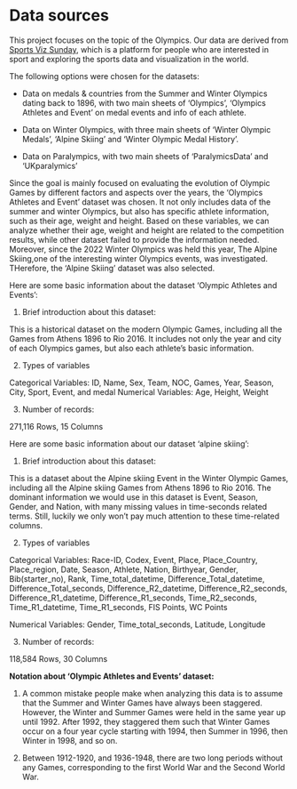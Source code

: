 # Data sources


This project focuses on the topic of the Olympics. Our data are derived from [Sports Viz Sunday](https://www.sportsvizsunday.com/olympics-winter-olympics), which is a platform for people who are interested in sport and exploring the sports data and visualization in the world. 

The following options were chosen for the datasets: 

-  Data on medals & countries from the Summer and Winter Olympics dating back to 1896, with two main sheets of ‘Olympics’, ‘Olympics Athletes and Event’ on medal events and info of each athlete.

-  Data on Winter Olympics, with three main sheets of ‘Winter Olympic Medals’, ‘Alpine Skiing’ and ‘Winter Olympic Medal History’.

-  Data on Paralympics, with two main sheets of ‘ParalymicsData’ and ‘UKparalymics’

Since the goal is mainly focused on evaluating the evolution of Olympic Games by different factors and aspects over the years, the 'Olympics Athletes and Event' dataset was chosen. It not only includes data of the summer and winter Olympics, but also has specific athlete information, such as their age, weight and height. Based on these variables, we can analyze whether their age, weight and height are related to the competition results, while other dataset failed to provide the information needed.
Moreover, since the 2022 Winter Olympics was held this year, The Alpine Skiing,one of the interesting winter Olympics events, was investigated. THerefore, the ‘Alpine Skiing’ dataset was also selected. 

Here are some basic information about the dataset 'Olympic Athletes and Events': 

1. Brief introduction about this dataset:

This is a historical dataset on the modern Olympic Games, including all the Games from Athens 1896 to Rio 2016. It includes not only the year and city of each Olympics games, but also each athlete's basic information. 

2. Types of variables

Categorical Variables: ID, Name, Sex, Team, NOC, Games, Year, Season, City, Sport, Event, and medal
Numerical Variables: Age, Height, Weight

3. Number of records: 

271,116 Rows, 15 Columns

Here are some basic information about our dataset 'alpine skiing': 

1. Brief introduction about this dataset:

This is a dataset about the Alpine skiing Event in the Winter Olympic Games, including all the Alpine skiing Games from Athens 1896 to Rio 2016. The dominant information we would use in this dataset is Event, Season, Gender, and Nation, with many missing values in time-seconds related terms. Still, luckily we only won't pay much attention to these time-related columns.

2. Types of variables

Categorical Variables: Race-ID, Codex, Event, Place, Place_Country, Place_region, Date, Season, Athlete, Nation, Birthyear, Gender, Bib(starter_no), Rank, Time_total_datetime, Difference_Total_datetime, Difference_Total_seconds, Difference_R2_datetime, Difference_R2_seconds, Difference_R1_datetime, Difference_R1_seconds, Time_R2_seconds, Time_R1_datetime, Time_R1_seconds, FIS Points, WC Points

Numerical Variables: Gender, Time_total_seconds, Latitude, Longitude

3. Number of records: 

118,584 Rows, 30 Columns

**Notation about ‘Olympic Athletes and Events’ dataset:** 

1. A common mistake people make when analyzing this data is to assume that the Summer and Winter Games have always been staggered. However, the Winter and Summer Games were held in the same year up until 1992. After 1992, they staggered them such that Winter Games occur on a four year cycle starting with 1994, then Summer in 1996, then Winter in 1998, and so on. 

2. Between 1912-1920, and 1936-1948, there are two long periods without any Games, corresponding to the first World War and the Second World War.



